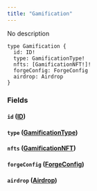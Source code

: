```yaml
---
title: "Gamification"
---
```


No description

```
type Gamification {
  id: ID!
  type: GamificationType!
  nfts: [GamificationNFT!]!
  forgeConfig: ForgeConfig
  airdrop: Airdrop
}

```

### Fields[](#fields "Direct link to heading")

#### `id` ([ID](/developer/graphql-api/references/scalars/id))[](#id-id "Direct link to heading")

#### `type` ([GamificationType](/developer/graphql-api/references/enums/gamification-type))[](#type-gamificationtype "Direct link to heading")

#### `nfts` ([GamificationNFT](/developer/graphql-api/references/objects/gamification-nft))[](#nfts-gamificationnft "Direct link to heading")

#### `forgeConfig` ([ForgeConfig](/developer/graphql-api/references/objects/forge-config))[](#forgeconfig-forgeconfig "Direct link to heading")

#### `airdrop` ([Airdrop](/developer/graphql-api/references/objects/airdrop))[](#airdrop-airdrop "Direct link to heading")